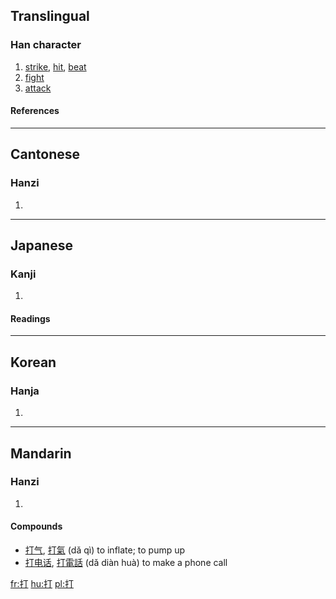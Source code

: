==Translingual==
===Han character===
{{Han char|rn=64|rad=手|as=02|sn=5|four=5102<sub>0</sub>|canj=手一弓 (QMN)}}
# [[strike]], [[hit]], [[beat]]
# [[fight]]
# [[attack]]
====References====
{{Han ref|kx=0417.120|dkj=11781|dj=0763.130|hdz=31825.050|uh=6253|ud=25171|bh=A5B4|bd=42420}}
----
==Cantonese==
===Hanzi===
{{yue-hanzi|jyut=|y=da1, da2}}
# {{defn|Cantonese}}
----
==Japanese==
===Kanji===
{{ja-kanji|grade=3|rs=手02}}
# {{defn|Japanese}} 
====Readings====
{{ja-readings|on=[[だ]] (da), [[ちょう]] (chou), [[てい]] (tei)|kun=[[うつ]] (utsu), [[うち]] (uchi) [[ダース]] (dāsu, [[dozen]])}}
  
----
==Korean==
===Hanja===
{{ko-hanja|hangeul=[[타]], [[정]]|eumhun=|rv=ta, jeong|mr=t'a, chŏng|y=tha, ceng}}
# {{defn|Korean}}
----
==Mandarin==
===Hanzi===
{{cmn-hanzi|pin=[[dá]] (da2), [[dǎ]] (da3)|wg=ta<sup>2</sup>, ta<sup>3</sup>}}
# {{defn|Mandarin}}

====Compounds====
*[[打气]], [[打氣]] (dǎ qì) to inflate; to pump up
*[[打电话]], [[打電話]] (dǎ diàn huà) to make a phone call
[[fr:打]]
[[hu:打]]
[[pl:打]]